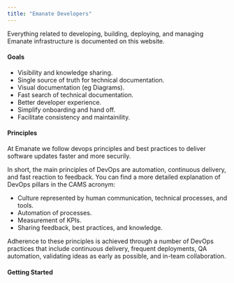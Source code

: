 ```yaml
---
title: "Emanate Developers"
---
```


Everything related to developing, building, deploying, and managing Emanate infrastructure is documented on this website.


#### Goals
- Visibility and knowledge sharing.
- Single source of truth for technical documentation.
- Visual documentation (eg Diagrams).
- Fast search of technical documentation.
- Better developer experience.
- Simplify onboarding and hand off.
- Facilitate consistency and maintainility.

#### Principles

At Emanate we follow devops principles and best practices to deliver software updates faster and more securily.

In short, the main principles of DevOps are automation, continuous delivery, and fast reaction to feedback. You can find a more detailed explanation of DevOps pillars in the CAMS acronym:

- Culture represented by human communication, technical processes, and tools.
- Automation of processes.
- Measurement of KPIs.
- Sharing feedback, best practices, and knowledge.

Adherence to these principles is achieved through a number of DevOps practices that include continuous delivery, frequent deployments, QA automation, validating ideas as early as possible, and in-team collaboration.

#### Getting Started
